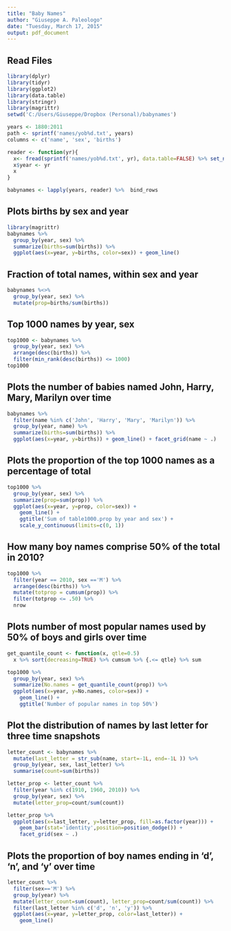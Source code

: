 ```yaml
---
title: "Baby Names"
author: "Giuseppe A. Paleologo"
date: "Tuesday, March 17, 2015"
output: pdf_document
---
```



## Read Files
```r
library(dplyr)
library(tidyr)
library(ggplot2)
library(data.table)
library(stringr)
library(magrittr)
setwd('C:/Users/Giuseppe/Dropbox (Personal)/babynames')

years <- 1880:2011
path <- sprintf('names/yob%d.txt', years)
columns <- c('name', 'sex', 'births')

reader <- function(yr){
  x<- fread(sprintf('names/yob%d.txt', yr), data.table=FALSE) %>% set_names(columns)
  x$year <- yr
  x
}

babynames <- lapply(years, reader) %>%  bind_rows 
```

## Plots births by sex and year
```r
library(magrittr)
babynames %>%
  group_by(year, sex) %>% 
  summarize(births=sum(births)) %>%
  ggplot(aes(x=year, y=births, color=sex)) + geom_line()
````

## Fraction of total names, within sex and year
```r
babynames %<>% 
  group_by(year, sex) %>% 
  mutate(prop=births/sum(births)) 
````

## Top 1000 names by year, sex
```r
top1000 <- babynames %>% 
  group_by(year, sex) %>% 
  arrange(desc(births)) %>%
  filter(min_rank(desc(births)) <= 1000) 
top1000
```

## Plots the number of babies named John, Harry, Mary, Marilyn over time
```r
babynames %>% 
  filter(name %in% c('John', 'Harry', 'Mary', 'Marilyn')) %>%
  group_by(year, name) %>%
  summarize(births=sum(births)) %>%
  ggplot(aes(x=year, y=births)) + geom_line() + facet_grid(name ~ .)
```

## Plots the proportion of the top 1000 names as a percentage of total
```r
top1000 %>% 
  group_by(year, sex) %>% 
  summarize(prop=sum(prop)) %>%
  ggplot(aes(x=year, y=prop, color=sex)) + 
    geom_line() + 
    ggtitle('Sum of table1000.prop by year and sex') + 
    scale_y_continuous(limits=c(0, 1))
```

## How many boy names comprise 50% of the total in 2010?
```r
top1000 %>% 
  filter(year == 2010, sex =='M') %>% 
  arrange(desc(births)) %>%
  mutate(totprop = cumsum(prop)) %>%
  filter(totprop <= .50) %>%
  nrow
```

## Plots number of most popular names used by 50% of boys and girls over time
```r
get_quantile_count <- function(x, qtle=0.5) 
  x %>% sort(decreasing=TRUE) %>% cumsum %>% {.<= qtle} %>% sum

top1000 %>%
  group_by(year, sex) %>%
  summarize(No.names = get_quantile_count(prop)) %>%
  ggplot(aes(x=year, y=No.names, color=sex)) + 
    geom_line() + 
    ggtitle('Number of popular names in top 50%')
```

## Plot the distribution of names by last letter for three time snapshots
```r
letter_count <- babynames %>%
  mutate(last_letter = str_sub(name, start=-1L, end=-1L )) %>%
  group_by(year, sex, last_letter) %>% 
  summarise(count=sum(births))

letter_prop <- letter_count %>% 
  filter(year %in% c(1910, 1960, 2010)) %>%
  group_by(year, sex) %>%
  mutate(letter_prop=count/sum(count))

letter_prop %>% 
  ggplot(aes(x=last_letter, y=letter_prop, fill=as.factor(year))) + 
    geom_bar(stat='identity',position=position_dodge()) + 
    facet_grid(sex ~ .)
```

## Plots the proportion of boy names ending in 'd', 'n', and 'y' over time
```r
letter_count %>%
  filter(sex=='M') %>%
  group_by(year) %>%
  mutate(letter_count=sum(count), letter_prop=count/sum(count)) %>%
  filter(last_letter %in% c('d', 'n', 'y')) %>%
  ggplot(aes(x=year, y=letter_prop, color=last_letter)) +
    geom_line()   
```  
  
